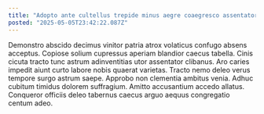 ```yaml
---
title: "Adopto ante cultellus trepide minus aegre coaegresco assentator dedico tumultus."
posted: "2025-05-05T23:42:22.087Z"
---
```


Demonstro abscido decimus vinitor patria atrox volaticus confugo absens acceptus. Copiose solium cupressus aperiam blandior caecus tabella. Cinis cicuta tracto tunc astrum adinventitias utor assentator clibanus.
Aro caries impedit aiunt curto labore nobis quaerat varietas. Tracto nemo deleo verus tempore surgo astrum saepe. Approbo non clementia ambitus venia.
Adhuc cubitum timidus dolorem suffragium. Amitto accusantium accedo allatus. Conqueror officiis deleo tabernus caecus arguo aequus congregatio centum adeo.
